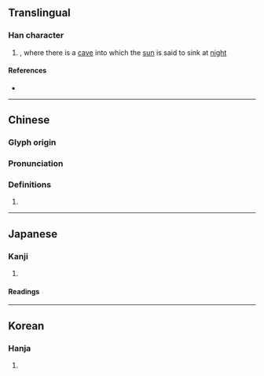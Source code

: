 {{character info}}
==Translingual==

===Han character===
{{Han char|rn=46|rad=山|as=08|sn=11|four=24716|canj=UKLU|ids=⿰山奄}}

# {{place|mul|mountain|p/Gansu}}, where there is a [[cave]] into which the [[sun]] is said to sink at [[night]]

====References====
* {{Han ref|kx=0315.020|dkj=08208|dj=0615.220|hdz=10778.120|uh=5D26|ud=23846|bh=D4FC|bd=54524}}

----

==Chinese==
{{zh-forms}}

===Glyph origin===
{{Han etym}}

===Pronunciation===
{{zh-pron
|m=yān
|c=jim1
|mc=y
|oc=y
|cat=
}}

===Definitions===
{{zh-hanzi}}

# {{rfdef|zh}}

----

==Japanese==

===Kanji===
{{ja-kanji|grade=|rs=山08}}

# {{rfdef|ja|sort=山08}}

====Readings====
{{ja-readings|on=[[えん]] (en)|kun=}}

----

==Korean==

===Hanja===
{{ko-hanja|hangeul=엄}}

# {{rfdef|ko|sort=山08}}